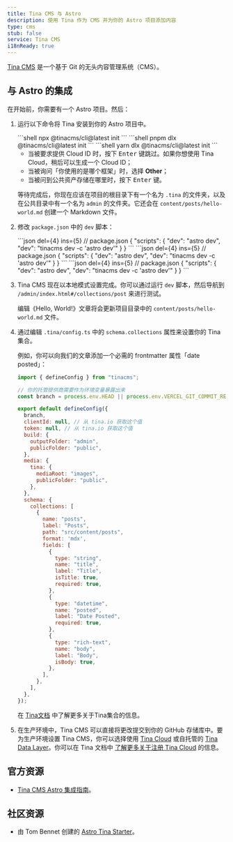 ```yaml
---
title: Tina CMS 与 Astro
description: 使用 Tina 作为 CMS 并为你的 Astro 项目添加内容
type: cms
stub: false
service: Tina CMS
i18nReady: true
---
```


[Tina CMS](https://tina.io/) 是一个基于 Git 的无头内容管理系统（CMS）。

## 与 Astro 的集成

在开始前，你需要有一个 Astro 项目。然后：

1. 运行以下命令将 Tina 安装到你的 Astro 项目中。

    <PackageManagerTabs>
      <Fragment slot="npm">
      ```shell
      npx @tinacms/cli@latest init
      ```
      </Fragment>
      <Fragment slot="pnpm">
      ```shell
      pnpm dlx @tinacms/cli@latest init
      ```
      </Fragment>
      <Fragment slot="yarn">
      ```shell
      yarn dlx @tinacms/cli@latest init
      ```
      </Fragment>
    </PackageManagerTabs>

    - 当被要求提供 Cloud ID 时，按下 <kbd>Enter</kbd> 键跳过。如果你想使用 Tina Cloud，稍后可以生成一个 Cloud ID；
    - 当被询问「你使用的是哪个框架」时，选择 **Other**；
    - 当被问到公共资产存储在哪里时，按下 <kbd>Enter</kbd> 键。

    等待完成后，你现在应该在项目的根目录下有一个名为 `.tina` 的文件夹，以及在公共目录中有一个名为 `admin` 的文件夹。它还会在 `content/posts/hello-world.md` 创建一个 Markdown 文件。
 
2. 修改 `package.json` 中的 `dev` 脚本：

    <PackageManagerTabs>
      <Fragment slot="npm">
      ```json del={4} ins={5}
      // package.json
      {
          "scripts": {
              "dev": "astro dev",
              "dev": "tinacms dev -c 'astro dev'"
          }
      }
      ```
      </Fragment>
      <Fragment slot="pnpm">
      ```json del={4} ins={5}
      // package.json
      {
          "scripts": {
              "dev": "astro dev",
              "dev": "tinacms dev -c 'astro dev'"
          }
      }
      ```
      </Fragment>
      <Fragment slot="yarn">
      ```json del={4} ins={5}
      // package.json
      {
          "scripts": {
              "dev": "astro dev",
              "dev": "tinacms dev -c 'astro dev'"
          }
      }
      ```
      </Fragment>
    </PackageManagerTabs>

3. Tina CMS 现在以本地模式设置完成。你可以通过运行 `dev` 脚本，然后导航到 `/admin/index.html#/collections/post` 来进行测试。

    编辑《Hello, World!》文章将会更新项目目录中的 `content/posts/hello-world.md` 文件。

4. 通过编辑 `.tina/config.ts` 中的 `schema.collections` 属性来设置你的 Tina 集合。

    例如，你可以向我们的文章添加一个必需的 frontmatter 属性「date posted」：

    ```js title=".tina/config.ts" ins={35-40}
    import { defineConfig } from "tinacms";

    // 你的托管提供商需要作为环境变量暴露出来
    const branch = process.env.HEAD || process.env.VERCEL_GIT_COMMIT_REF || "main";

    export default defineConfig({
      branch,
      clientId: null, // 从 tina.io 获取这个值
      token: null, // 从 tina.io 获取这个值
      build: {
        outputFolder: "admin",
        publicFolder: "public",
      },
      media: {
        tina: {
          mediaRoot: "images",
          publicFolder: "public",
        },
      },
      schema: {
        collections: [
          {
            name: "posts",
            label: "Posts",
            path: "src/content/posts",
            format: 'mdx',
            fields: [
              {
                type: "string",
                name: "title",
                label: "Title",
                isTitle: true,
                required: true,
              },
              {
                type: "datetime",
                name: "posted",
                label: "Date Posted",
                required: true,
              },
              {
                type: "rich-text",
                name: "body",
                label: "Body",
                isBody: true,
              },  
            ],
          },
        ],
      },
    });
    ```

    在 [Tina文档](https://tina.io/docs/reference/collections/) 中了解更多关于Tina集合的信息。

5. 在生产环境中，Tina CMS 可以直接将更改提交到你的 GitHub 存储库中。要为生产环境设置 Tina CMS，你可以选择使用 [Tina Cloud](https://tina.io/docs/tina-cloud/) 或自托管的 [Tina Data Layer](https://tina.io/docs/self-hosted/overview/)。你可以在 Tina 文档中 [了解更多关于注册 Tina Cloud](https://app.tina.io/register) 的信息。

## 官方资源

-  [Tina CMS Astro 集成指南](https://tina.io/docs/frameworks/astro/)。

## 社区资源

-  由 Tom Bennet 创建的 [Astro Tina Starter](https://github.com/tombennet/astro-tina-starter/tree/main)。